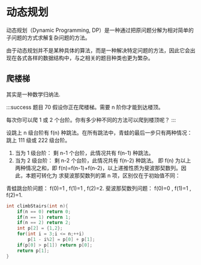 
# 动态规划

动态规划（Dynamic Programming, DP）是一种通过把原问题分解为相对简单的子问题的方式求解复杂问题的方法。

由于动态规划并不是某种具体的算法，而是一种解决特定问题的方法，因此它会出现在各式各样的数据结构中，与之相关的题目种类也更为繁杂。

## 爬楼梯

其实是一种数学归纳法.

:::success 题目 70
假设你正在爬楼梯。需要 n 阶你才能到达楼顶。

每次你可以爬 1 或 2 个台阶。你有多少种不同的方法可以爬到楼顶呢？
:::

设跳上 n 级台阶有 f(n) 种跳法。在所有跳法中，青蛙的最后一步只有两种情况： 跳上 111 级或 222 级台阶。

1. 当为 1 级台阶： 剩 n-1 个台阶，此情况共有 f(n-1) 种跳法。
2. 当为 2 级台阶： 剩 n-2 个台阶，此情况共有 f(n-2) 种跳法。
即 f(n) 为以上两种情况之和，即 f(n)=f(n-1)+f(n-2)，以上递推性质为斐波那契数列。因此，本题可转化为 求斐波那契数列的第 n 项，区别仅在于初始值不同：

青蛙跳台阶问题： f(0)=1 , f(1)=1 , f(2)=2.
斐波那契数列问题： f(0)=0 , f(1)=1 , f(2)=1.

```cpp title="answer"
int climbStairs(int n){
    if(n == 0) return 0;
    if(n == 1) return 1;
    if(n == 2) return 2;
    int p[2] = {1,2};
    for(int i = 3;i <= n;++i)
        p[1 - i%2] = p[0] + p[1];
    if(p[0] > p[1]) return p[0];
    return p[1];
}
```